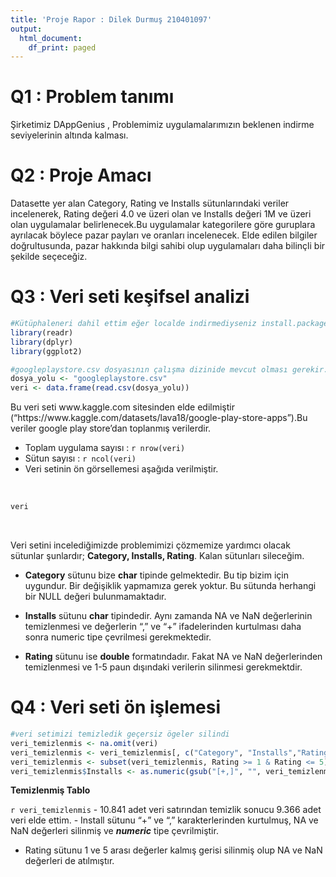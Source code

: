 ```yaml
---
title: 'Proje Rapor : Dilek Durmuş 210401097'
output:
  html_document:
    df_print: paged
---
```


# Q1 : Problem tanımı
Şirketimiz DAppGenius , Problemimiz uygulamalarımızın beklenen indirme seviyelerinin altında kalması.

# Q2 : Proje Amacı
Datasette yer alan  Category, Rating ve Installs sütunlarındaki veriler incelenerek, Rating değeri 4.0 ve üzeri olan ve Installs değeri 1M ve üzeri olan uygulamalar belirlenecek.Bu uygulamalar kategorilere göre guruplara ayrılacak böylece pazar payları ve oranları incelenecek. Elde edilen bilgiler doğrultusunda, pazar hakkında bilgi sahibi olup uygulamaları daha bilinçli bir şekilde seçeceğiz.

# Q3 : Veri seti keşifsel analizi
```r
#Kütüphaleneri dahil ettim eğer localde indirmediyseniz install.packages("package.name") kullanınız.
library(readr)
library(dplyr)
library(ggplot2)

#googleplaystore.csv dosyasının çalışma dizinide mevcut olması gerekir.
dosya_yolu <- "googleplaystore.csv"
veri <- data.frame(read.csv(dosya_yolu))

```
Bu veri seti www.kaggle.com sitesinden elde edilmiştir ("https://www.kaggle.com/datasets/lava18/google-play-store-apps").Bu veriler google play store'dan toplanmış verilerdir.

- Toplam uygulama sayısı : `r nrow(veri)`
- Sütun sayısı : `r ncol(veri)`
- Veri setinin ön görsellemesi aşağıda verilmiştir.

<br>
```r
veri
```
<br>

Veri setini incelediğimizde problemimizi çözmemize yardımcı olacak sütunlar şunlardır; **Category, Installs, Rating**. Kalan sütunları sileceğim.

- **Category** sütunu bize **char** tipinde gelmektedir. Bu tip bizim için uygundur. Bir değişiklik yapmamıza gerek yoktur. Bu sütunda herhangi bir NULL değeri bulunmamaktadır.

- **Installs** sütunu **char** tipindedir. Aynı zamanda NA ve NaN değerlerinin temizlenmesi ve değerlerin "," ve "+" ifadelerinden kurtulması daha sonra numeric tipe çevrilmesi gerekmektedir.

- **Rating** sütunu ise **double** formatındadır. Fakat NA ve NaN değerlerinden temizlenmesi ve 1-5 paun dışındaki verilerin silinmesi gerekmektdir.


# Q4 : Veri seti ön işlemesi

```r
#veri setimizi temizledik geçersiz ögeler silindi
veri_temizlenmis <- na.omit(veri)
veri_temizlenmis <- veri_temizlenmis[, c("Category", "Installs","Rating")]
veri_temizlenmis <- subset(veri_temizlenmis, Rating >= 1 & Rating <= 5)
veri_temizlenmis$Installs <- as.numeric(gsub("[+,]", "", veri_temizlenmis$Installs))

```

**Temizlenmiş Tablo**

`r veri_temizlenmis`
- 10.841 adet veri satırından temizlik sonucu 9.366 adet veri elde ettim.
- Install sütunu "+" ve "," karakterlerinden kurtulmuş, NA ve NaN değerleri silinmiş ve ***numeric*** tipe çevrilmiştir.

- Rating sütunu 1 ve 5 arası değerler kalmış gerisi silinmiş olup NA ve NaN değerleri de atılmıştır.


